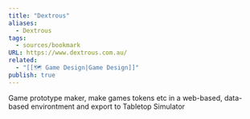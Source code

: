 ```yaml
---
title: "Dextrous"
aliases:
  - Dextrous
tags:
  - sources/bookmark
URL: https://www.dextrous.com.au/
related:
  - "[[🗺️ Game Design|Game Design]]"
publish: true
---
```


Game prototype maker, make games tokens etc in a web-based, data-based environtment and export to Tabletop Simulator